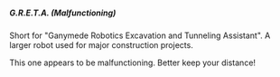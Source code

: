 ##### G.R.E.T.A. (Malfunctioning)

Short for "Ganymede Robotics Excavation and Tunneling Assistant". A
larger robot used for major construction projects.

This one appears to be malfunctioning. Better keep your distance!
